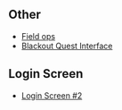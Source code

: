==Other==
*[[Media:OperationBlackOutPrePlayV2ContentDeClose upsField ops.swf|Field ops]]
*[[Media:DECloseUpsBlackoutQuestInterface.swf|Blackout Quest Interface]]

==Login Screen==
*[[Media:DeOperationBlackout2012Pre-Awareness.swf|Login Screen #2]]